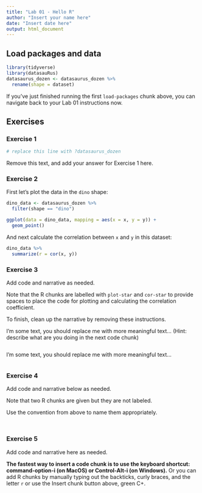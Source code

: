 ```yaml
---
title: "Lab 01 - Hello R"
author: "Insert your name here"
date: "Insert date here"
output: html_document
---
```


## Load packages and data

```r
library(tidyverse) 
library(datasauRus)
datasaurus_dozen <- datasaurus_dozen %>% 
  rename(shape = dataset)
```

If you've just finished running the first `load-packages` chunk above, you can navigate back to your Lab 01 instructions now.

## Exercises

### Exercise 1

```r
# replace this line with ?datasaurus_dozen
```

Remove this text, and add your answer for Exercise 1 here.

### Exercise 2

First let's plot the data in the `dino` shape:

```r
dino_data <- datasaurus_dozen %>%
  filter(shape == "dino")

ggplot(data = dino_data, mapping = aes(x = x, y = y)) +
  geom_point()
```

And next calculate the correlation between `x` and `y` in this dataset:

```r
dino_data %>%
  summarize(r = cor(x, y))
```

### Exercise 3

Add code and narrative as needed.  

Note that the R chunks are labelled with `plot-star` and `cor-star` to provide spaces to place the code for plotting and calculating the correlation coefficient.  

To finish, clean up the narrative by removing these instructions.

I'm some text, you should replace me with more meaningful text...
(Hint: describe what are you doing in the next code chunk)

```r

```

I'm some text, you should replace me with more meaningful text...

```r

```

### Exercise 4

Add code and narrative below as needed.  

Note that two R chunks are given but they are not labeled.  

Use the convention from above to name them appropriately.

```r

```

```r

```

### Exercise 5

Add code and narrative here as needed.  

**The fastest way to insert a code chunk is to use the keyboard shortcut: command-option-i (on MacOS) or Control-Alt-i (on Windows).** Or you can add R chunks by manually typing out the backticks, curly braces, and the letter `r` or use the Insert chunk button above, green C+.


